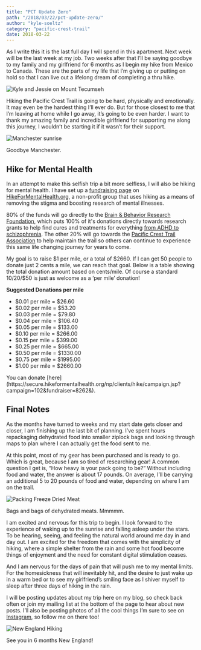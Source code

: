 ```yaml
---
title: "PCT Update Zero"
path: "/2018/03/22/pct-update-zero/"
author: "kyle-soeltz"
category: "pacific-crest-trail"
date: 2018-03-22
---
```


As I write this it is the last full day I will spend in this apartment. Next week will be the last week at my job. Two weeks after that I’ll be saying goodbye to my family and my girlfriend for 6 months as I begin my hike from Mexico to Canada. These are the parts of my life that I’m giving up or putting on hold so that I can live out a lifelong dream of completing a thru hike.

![Kyle and Jessie on Mount Tecumseh](kyle-and-jessie-mt-tecumseh-500x500.jpg)

Hiking the Pacific Crest Trail is going to be hard, physically and emotionally. It may even be the hardest thing I’ll ever do. But for those closest to me that I’m leaving at home while I go away, it’s going to be even harder. I want to thank my amazing family and incredible girlfriend for supporting me along this journey, I wouldn’t be starting it if it wasn’t for their support.

![Manchester sunrise](manchester-sunrise.jpg)

<Figcaption>Goodbye Manchester.</Figcaption>

## Hike for Mental Health

In an attempt to make this selfish trip a bit more selfless, I will also be hiking for mental health. I have set up a [fundraising page](https://secure.hikeformentalhealth.org/np/clients/hike/campaign.jsp?campaign=102&fundraiser=8262&) on [HikeForMentalHealth.org](https://www.hikeformentalhealth.org/), a non-profit group that uses hiking as a means of removing the stigma and boosting research of mental illnesses.  
  
80% of the funds will go directly to the [Brain &amp; Behavior Research Foundation](https://www.bbrfoundation.org/), which puts 100% of it's donations directly towards research grants to help find cures and treatments for everything [from ADHD to schizophrenia](https://www.bbrfoundation.org/about). The other 20% will go towards the [Pacific Crest Trail Association](https://www.pcta.org/) to help maintain the trail so others can continue to experience this same life changing journey for years to come.

My goal is to raise $1 per mile, or a total of $2660\. If I can get 50 people to donate just 2 cents a mile, we can reach that goal. Below is a table showing the total donation amount based on cents/mile. Of course a standard $10/$20/$50 is just as welcome as a ‘per mile’ donation!

**Suggested Donations per mile**

* $0.01 per mile = $26.60
* $0.02 per mile = $53.20
* $0.03 per mile = $79.80
* $0.04 per mile = $106.40
* $0.05 per mile = $133.00
* $0.10 per mile = $266.00
* $0.15 per mile = $399.00
* $0.25 per mile = $665.00
* $0.50 per mile = $1330.00
* $0.75 per mile = $1995.00
* $1.00 per mile = $2660.00

<Figcaption>You can donate [here](https://secure.hikeformentalhealth.org/np/clients/hike/campaign.jsp?campaign=102&fundraiser=8262&).</Figcaption>

## Final Notes

As the months have turned to weeks and my start date gets closer and closer, I am finishing up the last bit of planning. I’ve spent hours repackaging dehydrated food into smaller ziplock bags and looking through maps to plan where I can actually get the food sent to me.

At this point, most of my gear has been purchased and is ready to go. Which is great, because I am so tired of researching gear! A common question I get is, “How heavy is your pack going to be?” Without including food and water, the answer is about 17 pounds. On average, I’ll be carrying an additional 5 to 20 pounds of food and water, depending on where I am on the trail.

![Packing Freeze Dried Meat](packing-freeze-dried-meat-500x375.jpg)

<Figcaption>Bags and bags of dehydrated meats. Mmmmm.</Figcaption>

I am excited and nervous for this trip to begin. I look forward to the experience of waking up to the sunrise and falling asleep under the stars. To be hearing, seeing, and feeling the natural world around me day in and day out. I am excited for the freedom that comes with the simplicity of hiking, where a simple shelter from the rain and some hot food become things of enjoyment and the need for constant digital stimulation ceases. 

And I am nervous for the days of pain that will push me to my mental limits. For the homesickness that will inevitably hit, and the desire to just wake up in a warm bed or to see my girlfriend’s smiling face as I shiver myself to sleep after three days of hiking in the rain.

I will be posting updates about my trip here on my blog, so check back often or join my mailing list at the bottom of the page to hear about new posts. I’ll also be posting photos of all the cool things I’m sure to see on [Instagram](https://www.instagram.com/reconnectlife/), so follow me on there too!

![New England Hiking](new-england-hiking.jpg)

<Figcaption>See you in 6 months New England!</Figcaption>

